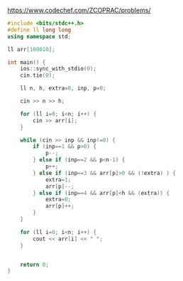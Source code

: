 https://www.codechef.com/ZCOPRAC/problems/

```cpp
#include <bits/stdc++.h>
#define ll long long
using namespace std;

ll arr[100010];

int main() {
	ios::sync_with_stdio(0);
	cin.tie(0);

	ll n, h, extra=0, inp, p=0;

	cin >> n >> h;

	for (ll i=0; i<n; i++) {
		cin >> arr[i];
	}

	while (cin >> inp && inp!=0) {
		if (inp==1 && p>0) {
			p--;
		} else if (inp==2 && p<n-1) {
			p++;
		} else if (inp==3 && arr[p]>0 && (!extra) ) {
			extra=1;
			arr[p]--;
		} else if (inp==4 && arr[p]<h && (extra)) {
			extra=0;
			arr[p]++;
		}
	}

	for (ll i=0; i<n; i++) {
		cout << arr[i] << " ";
	}


	return 0;
}
```
